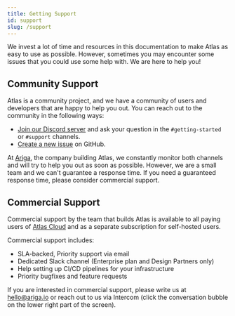 ```yaml
---
title: Getting Support
id: support
slug: /support
---
```


We invest a lot of time and resources in this documentation to make Atlas as easy to use as possible. However,
sometimes you may encounter some issues that you could use some help with. We are here to help you!

## Community Support

Atlas is a community project, and we have a community of users and developers that are happy to help you out. You can
reach out to the community in the following ways:

* [Join our Discord server](https://discord.gg/zZ6sWVg6NT) and ask your question in the `#getting-started` or `#support` channels.
* [Create a new issue](https://github.com/ariga/atlas/issues/new/choose) on GitHub.

At [Ariga](https://ariga.io), the company building Atlas, we constantly monitor both channels and will try to help you out as soon
as possible. However, we are a small team and we can't guarantee a response time. If you need a guaranteed response
time, please consider commercial support.

## Commercial Support

Commercial support by the team that builds Atlas is available to all paying users of
[Atlas Cloud](https://atlasgo.cloud/pricing) and as a separate subscription for self-hosted users.

Commercial support includes:
* SLA-backed, Priority support via email
* Dedicated Slack channel (Enterprise plan and Design Partners only)
* Help setting up CI/CD pipelines for your infrastructure
* Priority bugfixes and feature requests

If you are interested in commercial support, please write us at [hello@ariga.io](mailto:hello@ariga.io?subject=Atlas%20Commercial%20Support)
or reach out to us via Intercom (click the conversation bubble on the lower right part of the screen).
